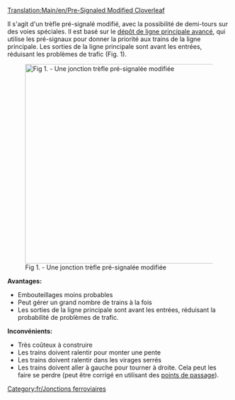 [[Translation:Main/en/Pre-Signaled Modified Cloverleaf]]
{{en/-}}{{fr/Menu de Croisements}}

{{note/Fr|Cela nécessite une meilleure image}}
Il s'agit d'un trèfle pré-signalé modifié, avec la possibilité de demi-tours sur des voies spéciales. Il est basé sur le [[Main/en/Construction de dépôts/Fr#Configurations avancées de dépôt|dépôt de ligne principale avancé]], qui utilise les pré-signaux pour donner la priorité aux trains de la ligne principale. Les sorties de la ligne principale sont avant les entrées, réduisant les problèmes de trafic (Fig. 1).

[[File:en/presig mod cloverleaf.png|450px|center|none|thumb|Fig 1. - Une jonction trèfle pré-signalée modifiée]]


'''Avantages:'''
*Embouteillages moins probables
*Peut gérer un grand nombre de trains à la fois
*Les sorties de la ligne principale sont avant les entrées, réduisant la probabilité de problèmes de trafic.


'''Inconvénients:'''
*Très coûteux à construire
*Les trains doivent ralentir pour monter une pente
*Les trains doivent ralentir dans les virages serrés
*Les trains doivent aller à gauche pour tourner à droite. Cela peut les faire se perdre (peut être corrigé en utilisant des [[Main/fr/Points de contrôle|points de passage]]).


[[Category:fr/Jonctions ferroviaires]]